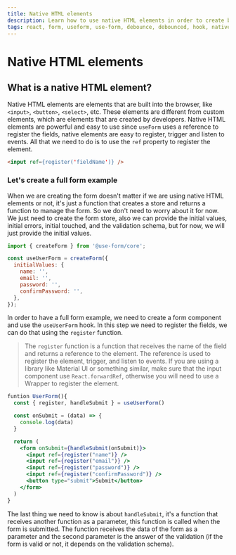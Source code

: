 ```yaml
---
title: Native HTML elements
description: Learn how to use native HTML elements in order to create better forms.
tags: react, form, useform, use-form, debounce, debounced, hook, native-forms, html, input, select, radio, checkbox
---
```


# Native HTML elements

## What is a native HTML element?

Native HTML elements are elements that are built into the browser, like `<input>`, `<button>`, `<select>`, etc. These elements are different from custom elements, which are elements that are created by developers. Native HTML elements are powerful and easy to use since `useForm` uses a reference to register the fields, native elements are easy to register, trigger and listen to events. All that we need to do is to use the `ref` property to register the element.

```HTML
<input ref={register('fieldName')} />
```

### Let's create a full form example

When we are creating the form doesn't matter if we are using native HTML elements or not, it's just a function that creates a store and returns a function to manage the form. So we don't need to worry about it for now. We just need to create the form store, also we can provide the initial values, initial errors, initial touched, and the validation schema, but for now, we will just provide the initial values.

```javascript
import { createForm } from '@use-form/core';

const useUserForm = createForm({
  initialValues: {
    name: '',
    email: '',
    password: '',
    confirmPassword: '',
  },
});
```

In order to have a full form example, we need to create a form component and use the `useUserForm` hook. In this step we need to register the fields, we can do that using the `register` function.

> The `register` function is a function that receives the name of the field and returns a reference to the element. The reference is used to register the element, trigger, and listen to events. If you are using a library like Material UI or something similar, make sure that the input component use `React.forwardRef`, otherwise you will need to use a Wrapper to register the element.

```jsx
funtion UserForm(){
  const { register, handleSubmit } = useUserForm()

  const onSubmit = (data) => {
    console.log(data)
  }

  return (
    <form onSubmit={handleSubmit(onSubmit)}>
      <input ref={register("name")} />
      <input ref={register("email")} />
      <input ref={register("password")} />
      <input ref={register("confirmPassword")} />
      <button type="submit">Submit</button>
    </form>
  )
}
```

The last thing we need to know is about `handleSubmit`, it's a function that receives another function as a parameter, this function is called when the form is submitted. The function receives the data of the form as a parameter and the second parameter is the answer of the validation (if the form is valid or not, it depends on the validation schema).
